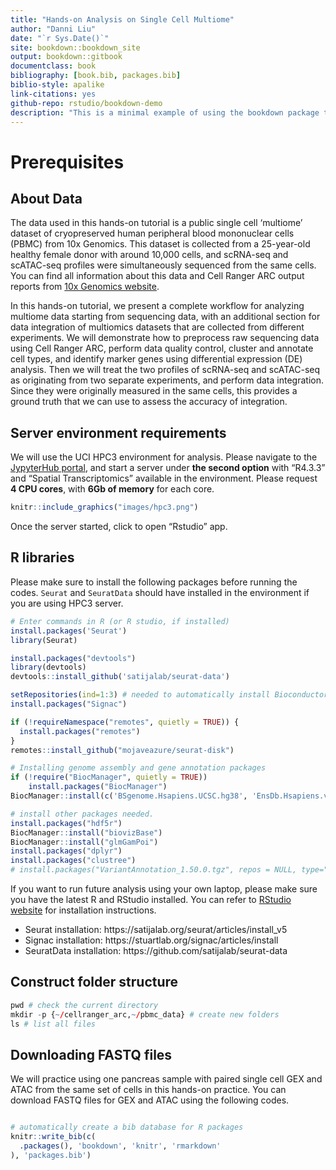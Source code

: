 ```yaml
--- 
title: "Hands-on Analysis on Single Cell Multiome"
author: "Danni Liu"
date: "`r Sys.Date()`"
site: bookdown::bookdown_site
output: bookdown::gitbook
documentclass: book
bibliography: [book.bib, packages.bib]
biblio-style: apalike
link-citations: yes
github-repo: rstudio/bookdown-demo
description: "This is a minimal example of using the bookdown package to write a book. The output format for this example is bookdown::gitbook."
---
```


# Prerequisites

## About Data

The data used in this hands-on tutorial is a public single cell 'multiome' dataset of cryopreserved human peripheral blood mononuclear cells (PBMC) from 10x Genomics. This dataset is collected from a 25-year-old healthy female donor with around 10,000 cells, and scRNA-seq and scATAC-seq profiles were simultaneously sequenced from the same cells. You can find all information about this data and Cell Ranger ARC output reports from [10x Genomics website](https://support.10xgenomics.com/single-cell-multiome-atac-gex/datasets/1.0.0/pbmc_granulocyte_sorted_10k?). 

In this hands-on tutorial, we present a complete workflow for analyzing multiome data starting from sequencing data, with an additional section for data integration of multiomics datasets that are collected from different experiments. We will demonstrate how to preprocess raw sequencing data using Cell Ranger ARC, perform data quality control, cluster and annotate cell types, and identify marker genes using differential expression (DE) analysis. Then we will treat the two profiles of scRNA-seq and scATAC-seq as originating from two separate experiments, and perform data integration. Since they were originally measured in the same cells, this provides a ground truth that we can use to assess the accuracy of integration.


## Server environment requirements
We will use the UCI HPC3 environment for analysis. Please navigate to the [JypyterHub portal](https://hpc3.rcic.uci.edu/biojhub4/hub/login), and start a server under **the second option** with "R4.3.3" and "Spatial Transcriptomics" available in the environment. Please request **4 CPU cores**, with **6Gb of memory** for each core.

```r
knitr::include_graphics("images/hpc3.png")
```

Once the server started, click to open "Rstudio" app.

## R libraries

Please make sure to install the following packages before running the codes. `Seurat` and `SeuratData` should have installed in the environment if you are using HPC3 server.

```r
# Enter commands in R (or R studio, if installed)
install.packages('Seurat')
library(Seurat)

install.packages("devtools")
library(devtools)
devtools::install_github('satijalab/seurat-data')

setRepositories(ind=1:3) # needed to automatically install Bioconductor dependencies
install.packages("Signac")

if (!requireNamespace("remotes", quietly = TRUE)) {
  install.packages("remotes")
}
remotes::install_github("mojaveazure/seurat-disk")

# Installing genome assembly and gene annotation packages
if (!require("BiocManager", quietly = TRUE))
    install.packages("BiocManager")
BiocManager::install(c('BSgenome.Hsapiens.UCSC.hg38', 'EnsDb.Hsapiens.v86'))

# install other packages needed.
install.packages("hdf5r")
BiocManager::install("biovizBase")
BiocManager::install("glmGamPoi")
install.packages("dplyr")
install.packages("clustree")
# install.packages("VariantAnnotation_1.50.0.tgz", repos = NULL, type="source")
```

If you want to run future analysis using your own laptop, please make sure you have the latest R and RStudio installed. You can refer to [RStudio website](https://posit.co/download/rstudio-desktop/) for installation instructions. 

* Seurat installation: https://satijalab.org/seurat/articles/install_v5
* Signac installation: https://stuartlab.org/signac/articles/install
* SeuratData installation: https://github.com/satijalab/seurat-data

## Construct folder structure

```r
pwd # check the current directory
mkdir -p {~/cellranger_arc,~/pbmc_data} # create new folders
ls # list all files

```

## Downloading FASTQ files

We will practice using one pancreas sample with paired single cell GEX and ATAC from the same set of cells in this hands-on practice. You can download FASTQ files for GEX and ATAC using the following codes.

```bash


```


```r
# automatically create a bib database for R packages
knitr::write_bib(c(
  .packages(), 'bookdown', 'knitr', 'rmarkdown'
), 'packages.bib')
```
